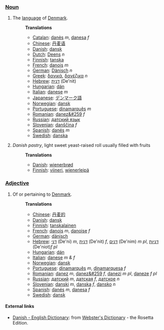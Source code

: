 ===[[Noun]]===
# The [[language]] of [[w:Denmark|Denmark]].
#:'''Translations'''
#:*[[Catalan]]: [[danès]] ''m'', [[danesa]] ''f''
#:*[[Chinese]]: [[丹麦语]]
#:*[[Danish]]: [[dansk]]
#:*[[Dutch]]: [[Deens]] ''n''
#:*[[Finnish]]: [[tanska]]
#:*[[French]]: [[danois]] ''m''
#:*[[German]]: [[Dänisch]] ''n''
#:*[[Greek]]: [[δανικά]], [[δανέζικα]] ''n''
#:*[[Hebrew]]: [[דנית]] (De'nit)
#:*[[Hungarian]]: [[dán]]
#:*[[Italian]]: [[danese]] ''m''
#:*[[Japanese]]: [[デンマーク語]]
#:*[[Norwegian]]: [[dansk]]
#:*[[Portuguese]]: [[dinamarquês]] ''m''
#:*[[Romanian]]: [[danez&#259]] ''f''
#:*[[Russian]]: [[датский язык]]
#:*[[Slovenian]]: [[danščina]] ''f''
#:*[[Spanish]]: [[danés]] ''m''
#:*[[Swedish]]: [[danska]]
#''Danish pastry'', light sweet yeast-raised roll usually filled with fruits
#:'''Translations'''
#:*[[Danish]]: [[wienerbrød]]
#:*[[Finnish]]: [[viineri]], [[wienerleipä]]

===[[Adjective]]===
# Of or pertaining to [[Denmark]].
#:'''Translations'''
#:*[[Chinese]]: [[丹麦的]]
#:*[[Danish]]: [[dansk]]
#:*[[Finnish]]: [[tanskalainen]]
#:*[[French]]: [[danois]] ''m'', [[danoise]] ''f''
#:*[[German]]: [[dänisch]]
#:*[[Hebrew]]: [[דני]] (De'ni) ''m'', [[דנית]] (De'nit) ''f'', [[דנים]] (De'nim) ''m pl'', [[דניות]] (De'niot)''f pl''
#:*[[Hungarian]]: [[dán]]
#:*[[Italian]]: [[danese]] ''m &amp; f'' 
#:*[[Norwegian]]: [[dansk]]
#:*[[Portuguese]]: [[dinamarquês]] ''m'', [[dinamarquesa]] ''f''
#:*[[Romanian]]: [[danez]] ''m'', [[danez&#259]] ''f'', [[danezi]] ''m pl'', [[daneze]] ''f pl''
#:*[[Russian]]: [[датский]] ''m'', [[датская]] ''f'', [[датское]] ''n''
#:*[[Slovenian]]: [[danski]] ''m'', [[danska]] ''f'', [[dansko]] ''n''
#:*[[Spanish]]: [[danés]] ''m'', [[danesa]] ''f''
#:*[[Swedish]]: [[dansk]]

==== External links====
*[http://www.websters-online-dictionary.org/definition/Danish-english/ Danish - English Dictionary]: from [http://www.websters-online-dictionary.org/ Webster's Dictionary] - the Rosetta Edition.
